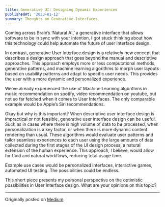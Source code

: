 ```yaml
---
title: Generative UI: Designing Dynamic Experiences 
publishedAt: '2023-01-12'
summary: Thoughts on Generative Interfaces.
---
```


Coming across Brain’s ‘Natural AI,’ a generative interface that allows software to be in sync with your intention, I got stuck thinking about how this technology could help automate the future of user interface design.

In contrast, generative User Interface design is a relatively new concept that describes a design approach that goes beyond the manual and descriptive approaches. This approach employs more or less computational methods, generative patterns, and machine learning algorithms to morph user layouts based on usability patterns and adapt to specific user needs. This provides the user with a more dynamic and personalized experience.

We’ve already experienced the use of Machine Learning algorithms in music recommendation on spotify, video recommendation on youtube, but not so far fetched when it comes to User Interfaces. The only comparable example would be Apple’s Siri recommendations.

Okay but why is this important? When descriptive user interface design is impractical or not feasible, generative user interface design can be useful. Such as in cases where there is high volume of data to be processed, when personalization is a key factor, or when there is more dynamic content rendering than usual. These algorithms would evaluate user patterns and tailor seamless experiences to each user using the large amounts of data collected during the first stages of the UI design process, a natural extension of the human experience. This approach, I believe, would allow for fluid and natural workflows, reducing total usage time.

Example use cases would be personalized interfaces, interactive games, automated UI testing. The possibilities could be endless.

This short piece presents my personal perspective on the optimistic possibilities in User Interface design. What are your opinions on this topic?

---
Originally posted on [Medium](https://medium.com/@kelvinyelyen/revolutionizing-user-interfaces-with-generative-design-98e637218adb)